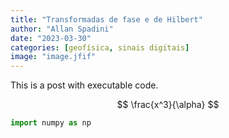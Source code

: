 ```yaml
---
title: "Transformadas de fase e de Hilbert"
author: "Allan Spadini"
date: "2023-03-30"
categories: [geofísica, sinais digitais]
image: "image.jfif"
---
```


This is a post with executable code.


$$ \frac{x^3}{\alpha} $$

```Python
import numpy as np 
```